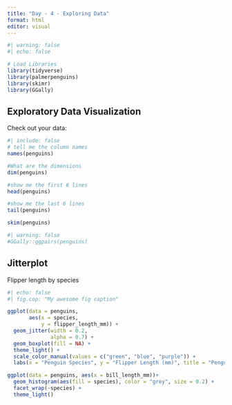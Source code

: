 ```yaml
---
title: "Day - 4 - Exploring Data"
format: html
editor: visual
---
```


```r
#| warning: false
#| echo: false

# Load Libraries
library(tidyverse)
library(palmerpenguins)
library(skimr)
library(GGally)
```

## Exploratory Data Visualization

Check out your data:

```r
#| include: false
# tell me the column names
names(penguins)

#What are the dimensions
dim(penguins)

#show me the first 6 lines
head(penguins)

#show me the last 6 lines
tail(penguins)

```

```r
skim(penguins)
```

```r
#| warning: false
#GGally::ggpairs(penguins)
```

## Jitterplot

Flipper length by species

```r
#| echo: false
#| fig.cop: "My awesome fig caption"

ggplot(data = penguins, 
       aes(x = species, 
           y = flipper_length_mm)) + 
  geom_jitter(width = 0.2,
              alpha = 0.7) +
  geom_boxplot(fill = NA) +
  theme_light() +
  scale_color_manual(values = c("green", "blue", "purple")) +
  labs(x = "Penguin Species", y = "Flipper Length (mm)", title = "Penguin Flipper Size")
```

```r
ggplot(data = penguins, aes(x = bill_length_mm))+
  geom_histogram(aes(fill = species), color = "grey", size = 0.2) +
  facet_wrap(~species) +
  theme_light()
```
